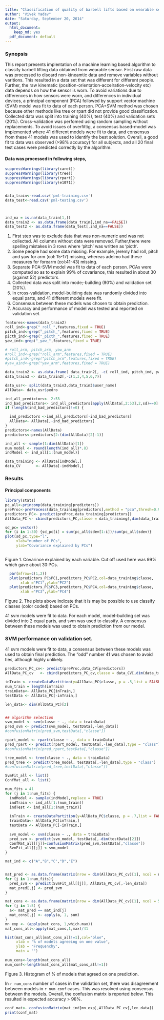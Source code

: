```yaml
---
title: "Classification of quality of barbell lifts based on wearable sensor data"
author: "Vivek Yadav"
date: "Saturday, September 20, 2014"
output:
  html_document:
    keep_md: yes
  pdf_document: default
---
```

### Synopsis

This report presents implentation of a machine learning based algorithm to classify barbell lifting data obtained from wearable sensor. First raw data was processed to discard non-kineamtic data and remove variables without varitions. This resulted in a data set that was different for different people. Further, the raw kinematic (position-orientation-accelration-velocity etc) data depends on how the sensor is worn. To avoid variations due to differences in how sensors were worn, and differences in individual devices, a principal component (PCA) followed by support vector machine (SVM) model was fit to data of each person. PCA+SVM method was chosen because other methods like tree or rpart did not provide good classification. Collected data was split into training (40%), test (40%) and validation sets (20%). Cross-validation was perfomed using random sampling without replacements. To avoid issues of overfittig, a consensus based-model was implemented where 41 different models were fit to data, and consensus from these 41 models was used to identify the best solution. Overall, a good fit to data was observed (>98% accuracy) for all subjects, and all 20 final test cases were predicted correctly by the algorithm. 

#### Data was processed in following steps, 


```r

suppressWarnings(library(caret))
suppressWarnings(library(tree))
suppressWarnings(library(rpart))
suppressWarnings(library(e1071))


data_train<-read.csv('pml-training.csv')
data_test<-read.csv('pml-testing.csv')



ind_na = is.na(data_train[1,])
data_train2 <- as.data.frame(data_train[,ind_na==FALSE])
data_test2 <- as.data.frame(data_test[,ind_na==FALSE])


```


1. First step was to exclude data that was non-numeric and was not collected. All columns without data were removed. Futher,there were spelling mistakes in 3 rows where 'pitch' was written as 'picth'.
2. Some people had some data missing. For example, jeremy had roll, pitch and yaw for arm (col: 15-17) missing, whereas adelmo had these measures for forearm (col:41-43) missing. 
3. Separate PCA-SVM model was fit to data of each person. PCAs were computed so as to explain 99% of covariance, this resulted in about 30 (against 52) predictors. 
4. Collected data was split into mode;-building (80%) and validation set (20%). 
5. In cross-validation, model-building data was randomly divided into equal parts, and 41 different models were fit.
6. Consensus between these models was chosen to obtain prediction. 
7. Accuracy and performance of model was tested and reported on validation set.

```r

features<-names(data_train2)
roll_ind<-grep("_roll_",features,fixed = TRUE) 
pitch_ind<-grep("_pitch_",features,fixed = TRUE)
picth_ind<-grep("_picth_",features,fixed = TRUE)
yaw_ind<-grep("_yaw_",features,fixed = TRUE)

# roll_arm, pitch_arm, yaw_arm
#roll_ind<-grep("roll_arm",features,fixed = TRUE)
#pitch_ind<-grep("pitch_arm",features,fixed = TRUE)
#yaw_aind<-grep("yaw_arm",features,fixed = TRUE)

data_train2 <- as.data.frame( data_train2[, -c( roll_ind, pitch_ind, yaw_ind, picth_ind ) ] )
data_train3 <- data_train2[,-c(1,3,4,5,6,7)]

data_usr<- split(data_train3,data_train3$user_name)
AllData<- data_usr$pedro

ind_all_predictors<- 2:53
ind_bad_predictors<- ind_all_predictors[apply(AllData[,2:53],2,sd)==0]
if (length(ind_bad_predictors)!=0) {

  ind_predictors <-ind_all_predictors[-ind_bad_predictors]
  AllData<- AllData[,-ind_bad_predictors]
}
predictors<-names(AllData)
predictors<-predictors[2:(dim(AllData)[2]-1)]

ind_all <- sample(1:dim(AllData)[1])
num_model <- round(length(ind_all)*.8)
indModel <- ind_all[1:(num_model)]

data_training <- AllData[indModel,]
data_CV       <- AllData[-indModel,]


```

### Results

#### Principal components

``` r
library(stats)
pc_all<-princomp(data_training[predictors])
preProc<-preProcess(data_training[predictors],method = "pca",thresh=0.99)
predictors_PC<- predict(preProc,data_training[predictors])
AllData_PC <- cbind(predictors_PC,classe = data_training[,dim(data_training)[2]])

sd_pc= vector()
for (i in 1:30) {sd_pc[i] = sum(pc_all$sdev[1:i])/sum(pc_all$sdev)} 
plot(sd_pc,type="l",
     xlab="number of PCs",
     ylab="Covariance explained by PCs") 
 
```

Figure 1. Covarince explained by each variable. Cut off used here was 99% which gave about 30 PCs. 



``` r
  par(mfrow=c(1,2))
  plot(predictors_PC$PC1,predictors_PC$PC2,col=data_training$classe,
       xlab ="PC1",ylab="PC2")
  plot(predictors_PC$PC3,predictors_PC$PC4,col=data_training$classe, 
       xlab ="PC3",ylab="PC4")
```

Figure 2. The plots above indicate that it is may be possible to use classify classes (color coded) based on PCs.

41 svm models were fit to data. For each model, model-building set was divided into 2 equal parts, and svm was used to classify. A consensus between these models was used to obtain prediction from our model. 

### SVM performance on validation set. 

41 svm models were fit to data, a consensus between these models was used to obtain final prediction. The "odd" number 41 was chosen to avoid ties, although highly unlikely. 



``` r
predictors_PC_cv<- predict(preProc,data_CV[predictors])
AllData_PC_cv   <- cbind(predictors_PC_cv,classe = data_CV[,dim(data_training)[2]])

inTrain <- createDataPartition(y=AllData_PC$classe, p = .5,list = FALSE)
num_train = length(inTrain)
trainData<- AllData_PC[inTrain,] 
testData <- AllData_PC[-inTrain,]

len_data<- dim(AllData_PC)[2]


## algorithm selection
svm_model <- svm(classe ~ ., data = trainData)
pred_svm <- predict(svm_model, testData[,-len_data])
#confusionMatrix(pred_svm,testData[,"classe"])

rpart_model <- rpart(classe ~ ., data = trainData)
pred_rpart <- predict(rpart_model, testData[,-len_data],type = "class")
#confusionMatrix(pred_rpart,testData[,"classe"])

tree_model <- tree(classe ~ ., data = trainData)
pred_tree <- predict(tree_model, testData[,-len_data],type = "class") 
#confusionMatrix(pred_tree,testData[,"classe"])

```

``` r
SvmFit_all <- list() 
ConfMat_all <- list() 

num_fits = 41 
for (j in 1:num_fits) {
  indModel <- sample(indModel,replace = TRUE)
  indTrain <- ind_all[1:(num_train)]
  indTest <- ind_all[1:(num_train)]
  
  inTrain <- createDataPartition(y=AllData_PC$classe, p = .7,list = FALSE)
  trainData<- AllData_PC[inTrain,]
  testData <- AllData_PC[-inTrain,]
  
  svm_model <- svm(classe ~ ., data = trainData)
  pred_svm <- predict(svm_model, testData[,-dim(testData)[2]]) 
  ConfMat_all[[j]]=confusionMatrix(pred_svm,testData[,"classe"])
  SvmFit_all[[j]] <-svm_model
}

mat_ind <- c("A","B","C","D","E")


mat_pred <- as.data.frame(matrix(nrow = dim(AllData_PC_cv)[1], ncol = num_fits))
for (j in 1:num_fits){
  pred_svm <- predict(SvmFit_all[[j]], AllData_PC_cv[,-len_data])
  mat_pred[,j] <- pred_svm
}

mat_cons <- as.data.frame(matrix(nrow = dim(AllData_PC_cv)[1], ncol = 5))
for (j in 1:5) {
  a<- mat_pred == mat_ind[j]
  mat_cons[,j] <- apply(a, 1, sum)  
}
mn_exp <- (apply(mat_cons, 1,which.max))
mat_cons_all<-apply(mat_cons,1,max)/41 

hist(mat_cons_all[mat_cons_all!=1],col="blue",
     xlab = "% of models agreeing on one value",
     ylab = "Frequenchy",
     main = "")
 
num_cons<-length(mat_cons_all)  
num_conf<-length(mat_cons_all[mat_cons_all!=1])

```

Figure 3. Histogram of % of models that agreed on one prediction. 

In `r num_cons` number of cases in the validation set, there was disagreement between models in `r num_conf` cases. This was resolved using consensus between the models. Overall, the confusion matrix is reported below. This resulted in expected accuracy > 98%. 


```r

conf_mat<- confusionMatrix(mat_ind[mn_exp],AllData_PC_cv[,len_data])
print(conf_mat)

```


